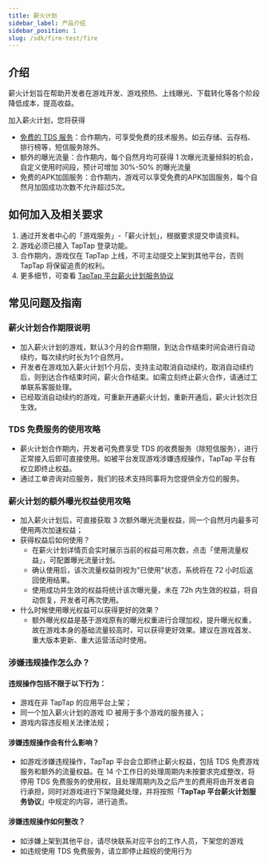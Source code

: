 ```yaml
---
title: 薪火计划
sidebar_label: 产品介绍
sidebar_position: 1
slug: /sdk/fire-test/fire
---
```


## 介绍

薪火计划旨在帮助开发者在游戏开发、游戏预热、上线曝光、下载转化等各个阶段降低成本，提高收益。

加入薪火计划，您将获得

- [免费的 TDS 服务](/v3/sdk/)：合作期内，可享受免费的技术服务。如云存储、云存档、排行榜等，短信服务除外。
- 额外的曝光流量：合作期内，每个自然月均可获得 1 次曝光流量倾斜的机会，自定义使用时间段，预计可增加 30%-50% 的曝光流量
- 免费的APK加固服务：合作期内，游戏可以享受免费的APK加固服务，每个自然月加固成功次数不允许超过5次。

## 如何加入及相关要求

1. 通过开发者中心的「游戏服务」-「薪火计划」，根据要求提交申请资料。
2. 游戏必须已接入 TapTap 登录功能。
3. 合作期内，游戏仅在 TapTap 上线，不可主动提交上架到其他平台，否则 TapTap 将保留追责的权利。
4. 更多细节，可查看 [TapTap 平台薪火计划服务协议](/v3/sdk/fire-test/fire-service-doc/)

## 常见问题及指南

### 薪火计划合作期限说明

- 加入薪火计划的游戏，默认3个月的合作期限，到达合作结束时间会进行自动续约，每次续约时长为1个自然月。
- 开发者在游戏加入薪火计划1个月后，支持主动取消自动续约，取消自动续约后，则到达合作结束时间，薪火合作结束。如需立刻终止薪火合作，请通过工单联系客服处理。
- 已经取消自动续约的游戏，可重新开通薪火计划，重新开通后，薪火计划次日生效。

### TDS 免费服务的使用攻略

- 薪火计划合作期内，开发者可免费享受 TDS 的收费服务（除短信服务），进行正常接入后即可直接使用。如被平台发现游戏涉嫌违规操作，TapTap 平台有权立即终止权益。
- 通过工单咨询对应服务，我们的技术支持同事将为您提供全方位的服务。

### 薪火计划的额外曝光权益使用攻略

- 加入薪火计划后，可直接获取 3 次额外曝光流量权益，同一个自然月内最多可使用两次加速权益；
- 获得权益后如何使用？
  - 在薪火计划详情页会实时展示当前的权益可用次数，点击「使用流量权益」，可配置曝光流量计划。
  - 确认使用后，该次流量权益则视为"已使用"状态，系统将在 72 小时后返回使用结果。
  - 使用成功并生效的权益将统计该次曝光量，未在 72h 内生效的权益，将自动恢复，开发者可再次使用。
- 什么时候使用曝光权益可以获得更好的效果？
  - 额外曝光权益是基于游戏原有的曝光权重进行合理加权，提升曝光权重，故在游戏本身的基础流量较高时，可以获得更好效果。建议在游戏首发、重大版本更新、重大运营活动时使用。

### 涉嫌违规操作怎么办？

#### 违规操作包括不限于以下行为：

- 游戏在非 TapTap 的应用平台上架；
- 同一个加入薪火计划的游戏 ID 被用于多个游戏的服务接入；
- 游戏内容违反相关法律法规；

#### 涉嫌违规操作会有什么影响？

- 如游戏涉嫌违规操作，TapTap 平台会立即终止薪火权益，包括 TDS 免费游戏服务和额外的流量权益。在 14 个工作日的处理周期内未按要求完成整改，将停用 TDS 免费服务的使用权，且处理周期内及之后产生的费用将由开发者自行承担，同时对游戏进行下架隐藏处理，并将按照「**TapTap 平台薪火计划服务协议**」中规定的内容，进行追责。

#### 涉嫌违规操作如何整改？

- 如涉嫌上架到其他平台，请尽快联系对应平台的工作人员，下架您的游戏
- 如违规使用 TDS 免费服务，请立即停止超规的使用行为
